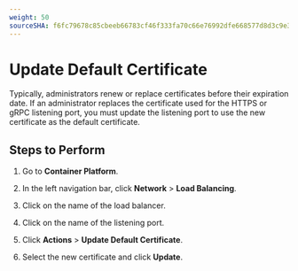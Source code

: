 ```yaml
---
weight: 50
sourceSHA: f6fc79678c85cbeeb66783cf46f333fa70c66e76992dfe668577d8d3c9e3543f
---
```


# Update Default Certificate

Typically, administrators renew or replace certificates before their expiration date. If an administrator replaces the certificate used for the HTTPS or gRPC listening port, you must update the listening port to use the new certificate as the default certificate.

## Steps to Perform

1. Go to **Container Platform**.

2. In the left navigation bar, click **Network** > **Load Balancing**.

3. Click on the name of the load balancer.

4. Click on the name of the listening port.

5. Click **Actions** > **Update Default Certificate**.

6. Select the new certificate and click **Update**.
